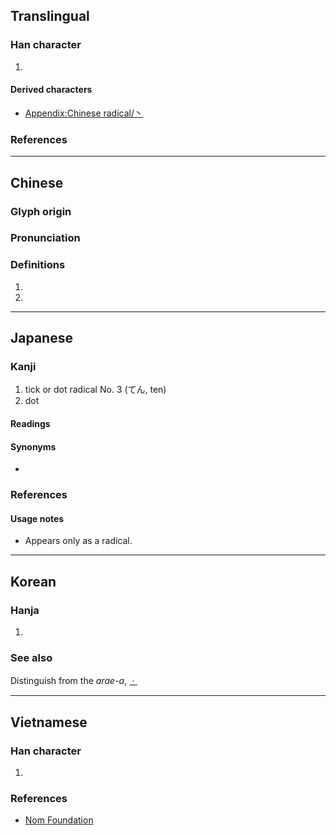 {{also|`|\|、|uni=auto}}
{{character info}}
{{character info|⼂}}
==Translingual==
{{stroke order|type=animate}}

===Han character===
{{Han char|rn=3|rad=丶|as=00|sn=1|four=30000|canj=I,XI}}

# {{mul-kangxi radical-def}}

====Derived characters====
* [[Appendix:Chinese radical/丶]]

===References===
{{Han ref|kx=0080.120|dkj=00091|dj=0162.140|hdz=10042.080|uh=4E36}}

----

==Chinese==
{{zh-forms}}

===Glyph origin===
{{Han etym}}

===Pronunciation===
{{zh-pron
|m=zhǔ
|c=zyu2
|h=pfs=chú
|mn=chú
|w=
|mc=y
|oc=y
|ma=|ma2=
|cat=
}}

===Definitions===
{{zh-hanzi}}

# {{n-g|An ancient punctuation mark.}}
# {{zh-alt-form|主|tr=-}}

----

==Japanese==

===Kanji===
{{ja-kanji|grade=r|rs=丶00}}

# tick or dot radical No. 3 (てん, ten)
# dot

====Readings====
{{ja-readings
|on=ちゅう<ちう
|kun=てん
}}

====Synonyms====
* {{l|ja|点}}

===References===
{{ja-kref
|jis=5026
|ku=4806
|shift=98a4
|euc=D0A6
|freq=''radical''
|nelson=''not listed''
|newnelson=32
|halpern=3344
|kld=''not listed''
|heisig=''not listed''
|tuttle=0a1.3
}}

====Usage notes====
* Appears only as a radical.

----

==Korean==

===Hanja===
{{ko-hanja|주}}

# {{rfdef|ko|sort=丶00}}

===See also===
Distinguish from the ''arae-a'', [[ㆍ]]

----

==Vietnamese==

===Han character===
{{vi-readings|reading=[[chủ]]|rs=丶00}}

# {{rfdef|vi|sort=丶00}}

===References===
* [http://nomfoundation.org/common/nom_details.php?codepoint=4e36 Nom Foundation]